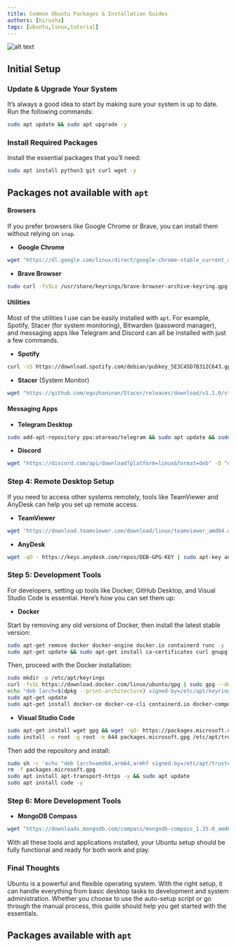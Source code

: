 ```yaml
---
title: Common Ubuntu Packages & Installation Guides
authors: [hirusha]
tags: [ubuntu,linux,tutorial]
---
```



![alt text](image.png)

## Initial Setup

### Update & Upgrade Your System

It’s always a good idea to start by making sure your system is up to date. Run the following commands:

```bash
sudo apt update && sudo apt upgrade -y
```

### Install Required Packages

Install the essential packages that you’ll need:

```bash
sudo apt install python3 git curl wget -y
```

## Packages not available with `apt`

#### Browsers

If you prefer browsers like Google Chrome or Brave, you can install them without relying on `snap`.

- **Google Chrome**

```bash
wget "https://dl.google.com/linux/direct/google-chrome-stable_current_amd64.deb" -O "google-chrome-stable_current_amd64.deb" && sudo dpkg -i ./google-chrome-stable_current_amd64.deb && sudo apt install --fix-broken -y
```

- **Brave Browser**

```bash
sudo curl -fsSLo /usr/share/keyrings/brave-browser-archive-keyring.gpg https://brave-browser-apt-release.s3.brave.com/brave-browser-archive-keyring.gpg && echo "deb [signed-by=/usr/share/keyrings/brave-browser-archive-keyring.gpg arch=amd64] https://brave-browser-apt-release.s3.brave.com/ stable main" | sudo tee /etc/apt/sources.list.d/brave-browser-release.list && sudo apt update && sudo apt install brave-browser -y
```

#### Utilities

Most of the utilities I use can be easily installed with `apt`. For example, Spotify, Stacer (for system monitoring), Bitwarden (password manager), and messaging apps like Telegram and Discord can all be installed with just a few commands.

- **Spotify**

```bash
curl -sS https://download.spotify.com/debian/pubkey_5E3C45D7B312C643.gpg | sudo apt-key add - && echo "deb http://repository.spotify.com stable non-free" | sudo tee /etc/apt/sources.list.d/spotify.list && sudo apt-get update && sudo apt-get install spotify-client -y
```

- **Stacer** (System Monitor)

```bash
wget "https://github.com/oguzhaninan/Stacer/releases/download/v1.1.0/stacer_1.1.0_amd64.deb" -O "stacer_1.1.0_amd64.deb" && sudo dpkg -i ./stacer_1.1.0_amd64.deb && sudo apt install --fix-broken -y
```

#### Messaging Apps

- **Telegram Desktop**

```bash
sudo add-apt-repository ppa:atareao/telegram && sudo apt update && sudo apt install telegram -y
```

- **Discord**

```bash
wget "https://discord.com/api/download?platform=linux&format=deb" -O "discord.deb" && sudo dpkg -i ./discord.deb && sudo apt install --fix-broken -y
```

### Step 4: Remote Desktop Setup

If you need to access other systems remotely, tools like TeamViewer and AnyDesk can help you set up remote access.

- **TeamViewer**

```bash
wget "https://download.teamviewer.com/download/linux/teamviewer_amd64.deb" -O "teamviewer_amd64.deb" && sudo dpkg -i ./teamviewer_amd64.deb && sudo apt install --fix-broken -y
```

- **AnyDesk**

```bash
wget -qO - https://keys.anydesk.com/repos/DEB-GPG-KEY | sudo apt-key add - && echo "deb http://deb.anydesk.com/ all main" | sudo tee /etc/apt/sources.list.d/anydesk-stable.list && sudo apt update && sudo apt install anydesk -y
```

### Step 5: Development Tools

For developers, setting up tools like Docker, GitHub Desktop, and Visual Studio Code is essential. Here’s how you can set them up:

- **Docker**

Start by removing any old versions of Docker, then install the latest stable version:

```bash
sudo apt-get remove docker docker-engine docker.io containerd runc -y
sudo apt-get update && sudo apt-get install ca-certificates curl gnupg lsb-release -y
```

Then, proceed with the Docker installation:

```bash
sudo mkdir -p /etc/apt/keyrings
curl -fsSL https://download.docker.com/linux/ubuntu/gpg | sudo gpg --dearmor -o /etc/apt/keyrings/docker.gpg
echo "deb [arch=$(dpkg --print-architecture) signed-by=/etc/apt/keyrings/docker.gpg] https://download.docker.com/linux/ubuntu $(lsb_release -cs) stable" | sudo tee /etc/apt/sources.list.d/docker.list > /dev/null
sudo apt-get update
sudo apt-get install docker-ce docker-ce-cli containerd.io docker-compose-plugin docker-compose -y
```

- **Visual Studio Code**

```bash
sudo apt-get install wget gpg && wget -qO- https://packages.microsoft.com/keys/microsoft.asc | gpg --dearmor > packages.microsoft.gpg
sudo install -o root -g root -m 644 packages.microsoft.gpg /etc/apt/trusted.gpg.d/
```

Then add the repository and install:

```bash
sudo sh -c 'echo "deb [arch=amd64,arm64,armhf signed-by=/etc/apt/trusted.gpg.d/packages.microsoft.gpg] https://packages.microsoft.com/repos/code stable main" > /etc/apt/sources.list.d/vscode.list'
rm -f packages.microsoft.gpg
sudo apt install apt-transport-https -y && sudo apt update
sudo apt install code -y
```

### Step 6: More Development Tools

- **MongoDB Compass**

```bash
wget "https://downloads.mongodb.com/compass/mongodb-compass_1.35.0_amd64.deb" -o "mongodb-compass_1.35.0_amd64.deb" && sudo dpkg -i ./mongodb-compass_1.35.0_amd64.deb && sudo apt install --fix-broken -y
```

With all these tools and applications installed, your Ubuntu setup should be fully functional and ready for both work and play.

### Final Thoughts

Ubuntu is a powerful and flexible operating system. With the right setup, it can handle everything from basic desktop tasks to development and system administration. Whether you choose to use the auto-setup script or go through the manual process, this guide should help you get started with the essentials.

## Packages available with `apt`

<UbuntuManualSetup />
